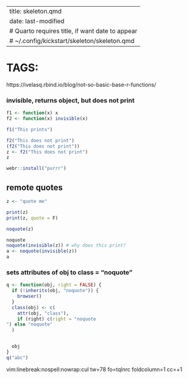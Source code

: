 
---
title: skeleton.qmd
date: last-modified
# Quarto requires title, if want date to appear
# ~/.config/kickstart/skeleton/skeleton.qmd
---
#   TAGS:   
https://ivelasq.rbind.io/blog/not-so-basic-base-r-functions/

### invisible, returns object, but does not print
```r
f1 <- function(x) x
f2 <- function(x) invisible(x)

f1("This prints")

f2("This does not print")
(f2("This does not print"))
z <- f2("This does not print")
z
```
```r
webr::install("purrr")
```

## remote quotes
```r
z <- "quote me"

print(z)
print(z, quote = F)

noquote(z)

noquote
noquote(invisible(z)) # why does this print?
a <- noquote(invisible(z))
a
```
### sets attributes of obj to class = "noquote"
```r
q <- function(obj, right = FALSE) {
  if (!inherits(obj, "noquote")) {
    browser()
  }
  class(obj) <- c(
    attr(obj, "class"),
    if (right) c(right = "noquote
") else "noquote"
  )


  obj
}
q("abc")
```


vim:linebreak:nospell:nowrap:cul tw=78 fo=tqlnrc foldcolumn=1 cc=+1
